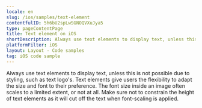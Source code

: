 ```yaml
---
locale: en
slug: /ios/samples/text-element
contentfulID: 5h6bU2spLwSGNOQVXuJya5
type: pageContentPage
title: Text element on iOS
shortDescription: Always use text elements to display text, unless this is not possible due to styling, such as text logo's.
platformFilter: iOS
layout: Layout - Code samples
tag: iOS code sample
---
```


Always use text elements to display text, unless this is not possible due to styling, such as text logo's. Text elements give users the flexibility to adapt the size and font to their preference. The font size inside an image often scales to a limited extent, or not at all. Make sure not to constrain the height of text elements as it will cut off the text when font-scaling is applied.

<CodeSample id="text-element" locale="en" platform="ios"/>